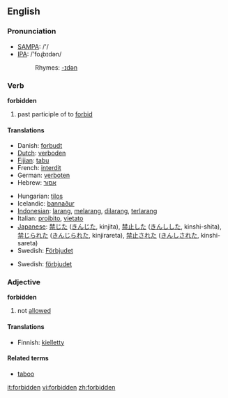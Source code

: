 ==English==

===Pronunciation===

* [[w:SAMPA|SAMPA]]: /'/
* [[w:IPA|IPA]]: /'foɻbɪdən/
*:Rhymes: [[Rhymes:English:-ɪdən|-ɪdən]]

===Verb===
'''forbidden'''

# past participle of to [[forbid]]

====Translations====

{{top}}
*Danish: [[forbudt]]
*[[Dutch]]: [[verboden]]
*[[Fijian]]: [[tabu]]
*French: [[interdit]]
*German: [[verboten]]
*Hebrew: [[אסור]]
{{mid}}
*Hungarian: [[tilos]]
*Icelandic: [[bannaður]]
*[[Indonesian]]: [[larang]], [[larang|melarang]], [[larang|dilarang]], [[larang|terlarang]]
*Italian: [[proibito]], [[vietato]]
*[[Japanese]]: [[禁じた]] ([[きんじた]], kinjita), [[禁止]]した ([[きんし]]した, kinshi-shita), [[禁じられた]] ([[きんじられた]], kinjirareta), [[禁止]]された ([[きんし]]された, kinshi-sareta)
*Swedish: [[Förbjudet]]
{{bottom}}
*Swedish: [[förbjudet]]

===Adjective===
'''forbidden'''

# not [[allowed]]

====Translations====
*Finnish: [[kielletty]]

====Related terms====
*[[taboo]]

[[it:forbidden]]
[[vi:forbidden]]
[[zh:forbidden]]
